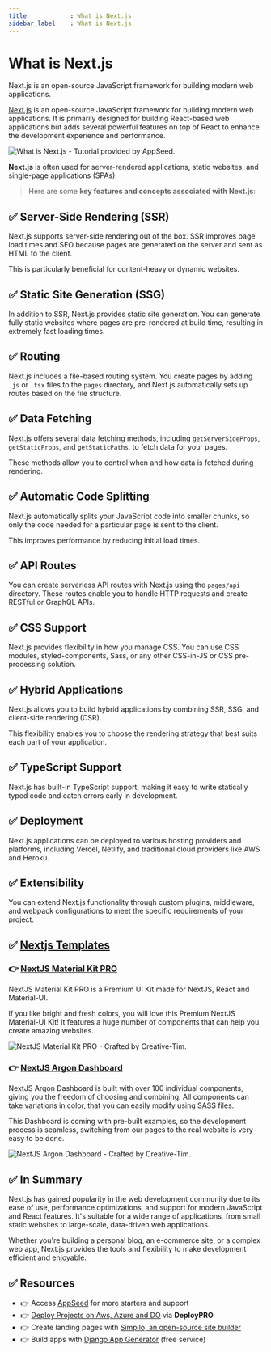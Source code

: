 ```yaml
---
title            : What is Next.js
sidebar_label    : What is Next.js
---
```


# What is Next.js

<SubHeading>Next.js is an open-source JavaScript framework for building modern web applications.</SubHeading>

[Next.js](https://nextjs.org/) is an open-source JavaScript framework for building modern web applications. 
It is primarily designed for building React-based web applications but adds several powerful features on top of React to enhance the development experience and performance. 

![What is Next.js - Tutorial provided by AppSeed.](https://github-production-user-asset-6210df.s3.amazonaws.com/51070104/270271822-7d508468-319c-4576-90d3-45e6a54a16d4.jpg) 

**Next.js** is often used for server-rendered applications, static websites, and single-page applications (SPAs).

> Here are some **key features and concepts associated with Next.js**:

## ✅ **Server-Side Rendering (SSR)** 

Next.js supports server-side rendering out of the box. SSR improves page load times and SEO because pages are generated on the server and sent as HTML to the client. 

This is particularly beneficial for content-heavy or dynamic websites.

## ✅ **Static Site Generation (SSG)** 

In addition to SSR, Next.js provides static site generation. You can generate fully static websites where pages are pre-rendered at build time, resulting in extremely fast loading times.

## ✅ **Routing** 

Next.js includes a file-based routing system. You create pages by adding `.js` or `.tsx` files to the `pages` directory, and Next.js automatically sets up routes based on the file structure.

## ✅ **Data Fetching** 

Next.js offers several data fetching methods, including `getServerSideProps`, `getStaticProps`, and `getStaticPaths`, to fetch data for your pages. 

These methods allow you to control when and how data is fetched during rendering.

## ✅ **Automatic Code Splitting** 

Next.js automatically splits your JavaScript code into smaller chunks, so only the code needed for a particular page is sent to the client. 

This improves performance by reducing initial load times.

## ✅ **API Routes** 

You can create serverless API routes with Next.js using the `pages/api` directory. These routes enable you to handle HTTP requests and create RESTful or GraphQL APIs.

## ✅ **CSS Support** 

Next.js provides flexibility in how you manage CSS. You can use CSS modules, styled-components, Sass, or any other CSS-in-JS or CSS pre-processing solution.

## ✅ **Hybrid Applications** 

Next.js allows you to build hybrid applications by combining SSR, SSG, and client-side rendering (CSR). 

This flexibility enables you to choose the rendering strategy that best suits each part of your application.

## ✅ **TypeScript Support** 

Next.js has built-in TypeScript support, making it easy to write statically typed code and catch errors early in development.

## ✅ **Deployment** 

Next.js applications can be deployed to various hosting providers and platforms, including Vercel, Netlify, and traditional cloud providers like AWS and Heroku.

## ✅ **Extensibility** 

You can extend Next.js functionality through custom plugins, middleware, and webpack configurations to meet the specific requirements of your project.

## ✅ [Nextjs Templates](https://www.creative-tim.com/templates/nextjs?AFFILIATE=128200)

### 👉 [NextJS Material Kit PRO](https://www.creative-tim.com/product/nextjs-material-kit-pro?AFFILIATE=128200)

NextJS Material Kit PRO is a Premium UI Kit made for NextJS, React and Material-UI.

If you like bright and fresh colors, you will love this Premium NextJS Material-UI Kit! It features a huge number of components that can help you create amazing websites.

![NextJS Material Kit PRO - Crafted by Creative-Tim.](https://github-production-user-asset-6210df.s3.amazonaws.com/51070104/270279403-aa10691d-b189-4571-b24c-2af655413127.png)

### 👉 [NextJS Argon Dashboard](https://www.creative-tim.com/product/nextjs-argon-dashboard?AFFILIATE=128200)

NextJS Argon Dashboard is built with over 100 individual components, giving you the freedom of choosing and combining. All components can take variations in color, that you can easily modify using SASS files.

This Dashboard is coming with pre-built examples, so the development process is seamless, switching from our pages to the real website is very easy to be done.

![NextJS Argon Dashboard - Crafted by Creative-Tim.](https://github-production-user-asset-6210df.s3.amazonaws.com/51070104/270279944-99cc95ed-dad5-45bb-bbaf-8bf6cd9bd732.png)

## ✅ In Summary

Next.js has gained popularity in the web development community due to its ease of use, performance optimizations, and support for modern JavaScript and React features. 
It's suitable for a wide range of applications, from small static websites to large-scale, data-driven web applications. 

Whether you're building a personal blog, an e-commerce site, or a complex web app, Next.js provides the tools and flexibility to make development efficient and enjoyable.

## ✅ Resources

- 👉 Access [AppSeed](https://appseed.us/) for more starters and support 
- 👉 [Deploy Projects on Aws, Azure and DO](https://www.docs.deploypro.dev/) via **DeployPRO**
- 👉 Create landing pages with [Simpllo, an open-source site builder](https://www.simpllo.com/)
- 👉 Build apps with [Django App Generator](https://app-generator.dev/django/) (free service)
